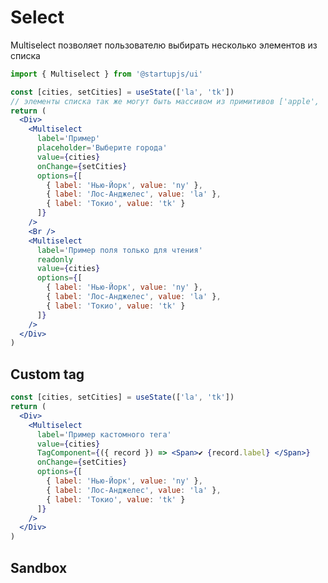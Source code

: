 
# Select

Multiselect позволяет пользователю выбирать несколько элементов из списка

```jsx
import { Multiselect } from '@startupjs/ui'
```

```jsx example
const [cities, setCities] = useState(['la', 'tk'])
// элементы списка так же могут быть массивом из примитивов ['apple', 'banana', 'cherry']
return (
  <Div>
    <Multiselect
      label='Пример'
      placeholder='Выберите города'
      value={cities}
      onChange={setCities}
      options={[
        { label: 'Нью-Йорк', value: 'ny' },
        { label: 'Лос-Анджелес', value: 'la' },
        { label: 'Токио', value: 'tk' }
      ]}
    />
    <Br />
    <Multiselect
      label='Пример поля только для чтения'
      readonly
      value={cities}
      options={[
        { label: 'Нью-Йорк', value: 'ny' },
        { label: 'Лос-Анджелес', value: 'la' },
        { label: 'Токио', value: 'tk' }
      ]}
    />
  </Div>
)
```

## Custom tag

```jsx example
const [cities, setCities] = useState(['la', 'tk'])
return (
  <Div>
    <Multiselect
      label='Пример кастомного тега'
      value={cities}
      TagComponent={({ record }) => <Span>✔ {record.label} </Span>}
      onChange={setCities}
      options={[
        { label: 'Нью-Йорк', value: 'ny' },
        { label: 'Лос-Анджелес', value: 'la' },
        { label: 'Токио', value: 'tk' }
      ]}
    />  
  </Div>  
)
```


## Sandbox

<Sandbox Component={Multiselect} />